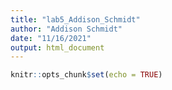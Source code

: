 ```yaml
---
title: "lab5_Addison_Schmidt"
author: "Addison Schmidt"
date: "11/16/2021"
output: html_document
---
```


```r
knitr::opts_chunk$set(echo = TRUE)
```


